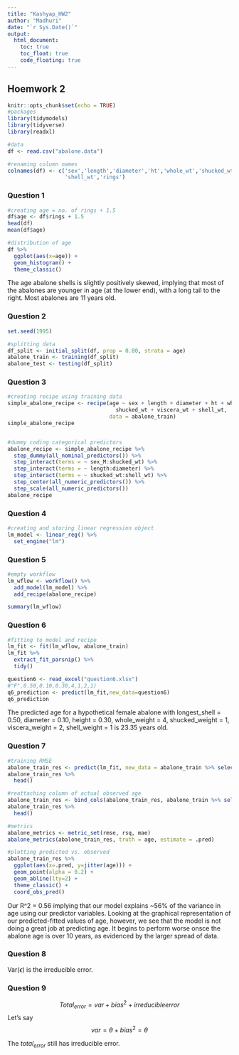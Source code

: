 ```yaml
---
title: "Kashyap_HW2"
author: "Madhuri"
date: "`r Sys.Date()`"
output: 
  html_document:
    toc: true
    toc_float: true
    code_floating: true
---
```


## Hoemwork 2

```r
knitr::opts_chunk$set(echo = TRUE)
#packages
library(tidymodels)
library(tidyverse)
library(readxl)

#data
df <- read.csv("abalone.data")

#renaming column names
colnames(df) <- c('sex','length','diameter','ht','whole_wt','shucked_wt','viscera_wt',
                  'shell_wt','rings')
```


### Question 1

```r
#creating age = no. of rings + 1.5
df$age <- df$rings + 1.5
head(df)
mean(df$age)

#distribution of age
df %>% 
  ggplot(aes(x=age)) +
  geom_histogram() +
  theme_classic()
```

The age abalone shells is slightly positively skewed, implying that most of the abalones are younger in age (at the lower end), with a long tail to the right. Most abalones are 11 years old.


### Question 2

```r
set.seed(1995)

#splitting data
df_split <- initial_split(df, prop = 0.80, strata = age)
abalone_train <- training(df_split)
abalone_test <- testing(df_split)
```


### Question 3

```r
#creating recipe using training data
simple_abalone_recipe <- recipe(age ~ sex + length + diameter + ht + whole_wt + 
                                  shucked_wt + viscera_wt + shell_wt, 
                                data = abalone_train)
simple_abalone_recipe


#dummy coding categorical predictors
abalone_recipe <- simple_abalone_recipe %>% 
  step_dummy(all_nominal_predictors()) %>% 
  step_interact(terms = ~ sex_M:shucked_wt) %>% 
  step_interact(terms = ~ length:diameter) %>% 
  step_interact(terms = ~ shucked_wt:shell_wt) %>% 
  step_center(all_numeric_predictors()) %>% 
  step_scale(all_numeric_predictors())
abalone_recipe
```


### Question 4

```r
#creating and storing linear regression object
lm_model <- linear_reg() %>% 
  set_engine("lm")
```


### Question 5

```r
#empty workflow
lm_wflow <- workflow() %>% 
  add_model(lm_model) %>% 
  add_recipe(abalone_recipe)

summary(lm_wflow)
```


### Question 6

```r
#fitting to model and recipe
lm_fit <- fit(lm_wflow, abalone_train)
lm_fit %>% 
  extract_fit_parsnip() %>% 
  tidy()

question6 <- read_excel("question6.xlsx")
#"F",0.50,0.10,0.30,4,1,2,1)
q6_prediction <- predict(lm_fit,new_data=question6)
q6_prediction
```

The predicted age for a hypothetical female abalone with longest_shell = 0.50, diameter = 0.10, height = 0.30, whole_weight = 4, shucked_weight = 1, viscera_weight = 2, shell_weight = 1 is 23.35 years old.


### Question 7

```r
#training RMSE
abalone_train_res <- predict(lm_fit, new_data = abalone_train %>% select(-age))
abalone_train_res %>% 
  head()

#reattaching column of actual observed age
abalone_train_res <- bind_cols(abalone_train_res, abalone_train %>% select(age))
abalone_train_res %>% 
  head()

#metrics
abalone_metrics <- metric_set(rmse, rsq, mae)
abalone_metrics(abalone_train_res, truth = age, estimate = .pred)

#plotting predicted vs. observed
abalone_train_res %>% 
  ggplot(aes(x=.pred, y=jitter(age))) +
  geom_point(alpha = 0.2) +
  geom_abline(lty=2) +
  theme_classic() +
  coord_obs_pred()
```


Our R^2 = 0.56 implying that our model explains ~56% of the variance in age using our predictor variables. Looking at the graphical representation of our predicted-fitted values of age, however, we see that the model is not doing a great job at predicting age. It begins to perform worse onsce the abalone age is over 10 years, as evidenced by the larger spread of data.


### Question 8

Var($\epsilon$) is the irreducible error.

### Question 9

$$Total_{error} = var + bias^2 + irreducible error$$
Let's say $$var = \theta + bias^2 = \theta$$

The $total_{error}$ still has irreducible error.
